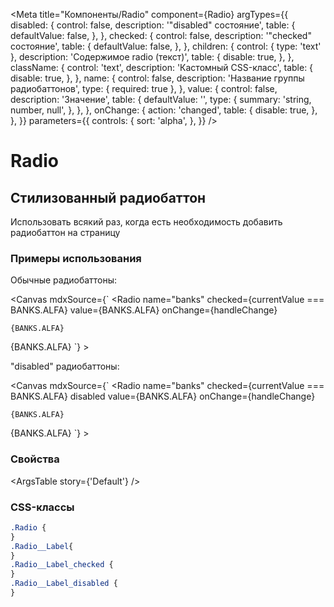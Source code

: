 
<Meta
  title="Компоненты/Radio"
  component={Radio}
  argTypes={{
    disabled: {
      control: false,
      description: '"disabled" состояние',
      table: {
        defaultValue: false,
      },
    },
    checked: {
      control: false,
      description: '"checked" состояние',
      table: {
        defaultValue: false,
      },
    },
    children: {
      control: { type: 'text' },
      description: 'Содержимое radio (текст)',
      table: {
        disable: true,
      },
    },
    className: {
      control: 'text',
      description: 'Кастомный CSS-класс',
      table: {
        disable: true,
      },
    },
    name: {
      control: false,
      description: 'Название группы радиобаттонов',
      type: { required: true },
    },
    value: {
      control: false,
      description: 'Значение',
      table: {
        defaultValue: '',
        type: {
          summary: 'string, number, null',
        },
      },
    },
    onChange: {
      action: 'changed',
      table: {
        disable: true,
      },
    },
  }}
  parameters={{
    controls: {
      sort: 'alpha',
    },
  }}
/>

# Radio

## Стилизованный радиобаттон

Использовать всякий раз, когда есть необходимость добавить радиобаттон на страницу

### Примеры использования


Обычные радиобаттоны:

<Canvas
  mdxSource={`
  <Radio
    name="banks"
    checked={currentValue === BANKS.ALFA}
    value={BANKS.ALFA}
    onChange={handleChange}
  >
    {BANKS.ALFA}
  </Radio>
  <Radio
    name="banks"
    checked={currentValue === BANKS.ALFA}
    value={BANKS.ALFA}
    onChange={handleChange}
  >
    {BANKS.ALFA}
  </Radio>
`}
>
  <Story
    name="Default"
    parameters={{
      controls: {
        hideNoControlsWarning: true,
        exclude: ['checked', 'boolean'],
      },
    }}
  >
    <Default />
  </Story>
</Canvas>

"disabled" радиобаттоны:

<Canvas
  mdxSource={`
  <Radio
    name="banks"
    checked={currentValue === BANKS.ALFA}
    disabled
    value={BANKS.ALFA}
    onChange={handleChange}
  >
    {BANKS.ALFA}
  </Radio>
  <Radio
    name="banks"
    checked={currentValue === BANKS.ALFA}
    disabled
    value={BANKS.ALFA}
    onChange={handleChange}
  >
    {BANKS.ALFA}
  </Radio>
`}
>
  <Story
    name="Disabled"
    parameters={{
      controls: false,
      include: ['onChange'],
      exclude: ['checked'],
    }}
  >
    <Disabled />
  </Story>
</Canvas>

### Cвойства

<ArgsTable story={'Default'} />

### CSS-классы

```scss
.Radio {
}
.Radio__Label{
}
.Radio__Label_checked {
}
.Radio__Label_disabled {
}
```
